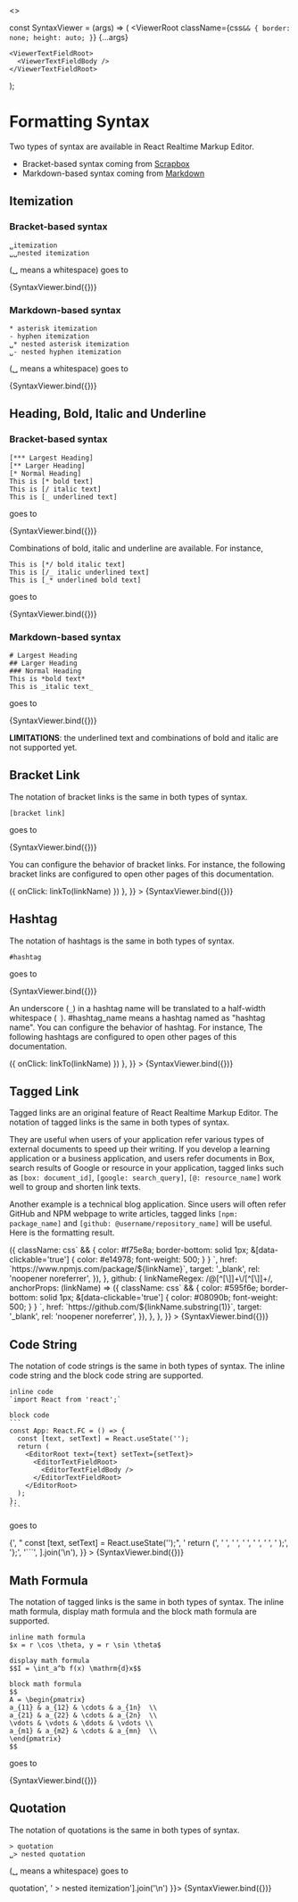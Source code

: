 
<Meta title="Get Started/Formatting Syntax" />

<Story name="Page">
  <></>
</Story>

const SyntaxViewer = (args) => (
  <ViewerRoot
    className={css`
      && {
        border: none;
        height: auto;
      }
    `}
    {...args}
  >
    <ViewerTextFieldRoot>
      <ViewerTextFieldBody />
    </ViewerTextFieldRoot>
  </ViewerRoot>
);

# Formatting Syntax

Two types of syntax are available in React Realtime Markup Editor.

- Bracket-based syntax coming from [Scrapbox](https://scrapbox.io/product?lang=en)
- Markdown-based syntax coming from [Markdown](https://www.markdownguide.org/)

## Itemization

### Bracket-based syntax

```
␣itemization
␣␣nested itemization
```

(␣ means a whitespace) goes to

<Canvas>
  <Story
    name="Bracket Itemization"
    args={{ syntax: 'bracket', text: [' itemization', '  nested itemization'].join('\n') }}
  >
    {SyntaxViewer.bind({})}
  </Story>
</Canvas>

### Markdown-based syntax

```
* asterisk itemization
- hyphen itemization
␣* nested asterisk itemization
␣- nested hyphen itemization
```

(␣ means a whitespace) goes to

<Canvas>
  <Story
    name="Markdown Itemization"
    args={{
      syntax: 'markdown',
      text: [
        '* asterisk itemization',
        '- hyphen itemization',
        ' * nested asterisk itemization',
        ' - nested hyphen itemization',
      ].join('\n'),
    }}
  >
    {SyntaxViewer.bind({})}
  </Story>
</Canvas>

## Heading, Bold, Italic and Underline

### Bracket-based syntax

```
[*** Largest Heading]
[** Larger Heading]
[* Normal Heading]
This is [* bold text]
This is [/ italic text]
This is [_ underlined text]
```

goes to

<Canvas>
  <Story
    name="Bracket Decoration"
    args={{
      syntax: 'bracket',
      text: [
        '[*** Largest Heading]',
        '[** Larger Heading]',
        '[* Normal Heading]',
        'This is [* bold text]',
        'This is [/ italic text]',
        'This is [_ underlined text]',
      ].join('\n'),
    }}
  >
    {SyntaxViewer.bind({})}
  </Story>
</Canvas>

Combinations of bold, italic and underline are available. For instance,

```
This is [*/ bold italic text]
This is [/_ italic underlined text]
This is [_* underlined bold text]
```

goes to

<Canvas>
  <Story
    name="Bracket Combined Decoration"
    args={{
      syntax: 'bracket',
      text: [
        'This is [*/ bold italic text]',
        'This is [/_ italic underlined text]',
        'This is [_* underlined bold text]',
      ].join('\n'),
    }}
  >
    {SyntaxViewer.bind({})}
  </Story>
</Canvas>

### Markdown-based syntax

```
# Largest Heading
## Larger Heading
### Normal Heading
This is *bold text*
This is _italic text_
```

goes to

<Canvas>
  <Story
    name="Markdown Decoration"
    args={{
      syntax: 'markdown',
      text: [
        '# Largest Heading',
        '## Larger Heading',
        '### Normal Heading',
        'This is *bold text*',
        'This is _italic text_',
      ].join('\n'),
    }}
  >
    {SyntaxViewer.bind({})}
  </Story>
</Canvas>

**LIMITATIONS**: the underlined text and combinations of bold and italic are not supported yet.

## Bracket Link

The notation of bracket links is the same in both types of syntax.

```
[bracket link]
```

goes to

<Canvas>
  <Story name="Bracket Link" args={{ text: '[bracket link]' }}>
    {SyntaxViewer.bind({})}
  </Story>
</Canvas>

You can configure the behavior of bracket links.
For instance, the following bracket links are configured to open other pages of this documentation.

<Canvas>
  <Story
    name="Configured Bracket Link"
    args={{
      text: ['[get-started-introduction]', '[api-overview]'].join('\n'),
      bracketLinkProps: { anchorProps: (linkName) => ({ onClick: linkTo(linkName) }) },
    }}
  >
    {SyntaxViewer.bind({})}
  </Story>
</Canvas>

## Hashtag

The notation of hashtags is the same in both types of syntax.

```
#hashtag
```

goes to

<Canvas>
  <Story name="Hashtag" args={{ text: '#hashtag' }}>
    {SyntaxViewer.bind({})}
  </Story>
</Canvas>

An underscore (`_`) in a hashtag name will be translated to a half-width whitespace (` `).
#hashtag_name means a hashtag named as "hashtag name".
You can configure the behavior of hashtag.
For instance, The following hashtags are configured to open other pages of this documentation.

<Canvas>
  <Story
    name="Configured Hashtag"
    args={{
      text: ['#get-started-introduction', '#api-overview'].join('\n'),
      hashtagProps: { anchorProps: (linkName) => ({ onClick: linkTo(linkName) }) },
    }}
  >
    {SyntaxViewer.bind({})}
  </Story>
</Canvas>

## Tagged Link

Tagged links are an original feature of React Realtime Markup Editor.
The notation of tagged links is the same in both types of syntax.

They are useful when users of your application refer various types of external documents to speed up their writing.
If you develop a learning application or a business application, and users refer documents in Box, search results of Google
or resource in your application, tagged links such as `[box: document_id]`, `[google: search_query]`, `[@: resource_name]`
work well to group and shorten link texts.

Another example is a technical blog application. Since users will often refer GitHub and NPM webpage to write articles,
tagged links `[npm: package_name]` and `[github: @username/repository_name]` will be useful. Here is the formatting result.

<Canvas>
  <Story
    name="Tagged Link"
    args={{
      text: ['[npm: react-realtime-markup-editor]', '[github: @kumachan-mis/react-realtime-markup-editor]'].join('\n'),
      taggedLinkPropsMap: {
        npm: {
          anchorProps: (linkName) => ({
            className: css`
              && {
                color: #f75e8a;
                border-bottom: solid 1px;
                &[data-clickable='true'] {
                  color: #e14978;
                  font-weight: 500;
                }
              }
            `,
            href: `https://www.npmjs.com/package/${linkName}`,
            target: '_blank',
            rel: 'noopener noreferrer',
          }),
        },
        github: {
          linkNameRegex: /@[^[\]]+\/[^[\]]+/,
          anchorProps: (linkName) => ({
            className: css`
              && {
                color: #595f6e;
                border-bottom: solid 1px;
                &[data-clickable='true'] {
                  color: #08090b;
                  font-weight: 500;
                }
              }
            `,
            href: `https://github.com/${linkName.substring(1)}`,
            target: '_blank',
            rel: 'noopener noreferrer',
          }),
        },
      },
    }}
  >
    {SyntaxViewer.bind({})}
  </Story>
</Canvas>

## Code String

The notation of code strings is the same in both types of syntax.
The inline code string and the block code string are supported.

````
inline code
`import React from 'react';`

block code
```
const App: React.FC = () => {
  const [text, setText] = React.useState('');
  return (
    <EditorRoot text={text} setText={setText}>
      <EditorTextFieldRoot>
        <EditorTextFieldBody />
      </EditorTextFieldRoot>
    </EditorRoot>
  );
};
```
````

goes to

<Canvas>
  <Story
    name="Code String"
    args={{
      text: [
        'inline code',
        "`import React from 'react';`",
        '',
        'block code',
        '```',
        'const App: React.FC = () => {',
        "  const [text, setText] = React.useState('');",
        '  return (',
        '    <EditorRoot text={text} setText={setText}>',
        '      <EditorTextFieldRoot>',
        '        <EditorTextFieldBody />',
        '      </EditorTextFieldRoot>',
        '    </EditorRoot>',
        '  );',
        '};',
        '```',
      ].join('\n'),
    }}
  >
    {SyntaxViewer.bind({})}
  </Story>
</Canvas>

## Math Formula

The notation of tagged links is the same in both types of syntax.
The inline math formula, display math formula and the block math formula are supported.

```
inline math formula
$x = r \cos \theta, y = r \sin \theta$

display math formula
$$I = \int_a^b f(x) \mathrm{d}x$$

block math formula
$$
A = \begin{pmatrix}
a_{11} & a_{12} & \cdots & a_{1n}  \\
a_{21} & a_{22} & \cdots & a_{2n}  \\
\vdots & \vdots & \ddots & \vdots \\
a_{m1} & a_{m2} & \cdots & a_{mn}  \\
\end{pmatrix}
$$
```

goes to

<Canvas>
  <Story
    name="Math Formula"
    args={{
      text: [
        'inline math formula',
        '$x = r \\cos \\theta, y = r \\sin \\theta$',
        '',
        'display math formula',
        '$$I = \\int_a^b f(x) \\mathrm{d}x$$',
        '',
        'block math formula',
        '$$',
        'A = \\begin{pmatrix}',
        'a_{11}  & a_{12}  & \\cdots & a_{1n}  \\\\',
        'a_{21}  & a_{22}  & \\cdots & a_{2n}  \\\\',
        '\\vdots & \\vdots & \\ddots & \\vdots \\\\',
        'a_{m1}, & a_{m2}  & \\cdots & a_{mn}  \\\\',
        '\\end{pmatrix}',
        '$$',
      ].join('\n'),
    }}
  >
    {SyntaxViewer.bind({})}
  </Story>
</Canvas>

## Quotation

The notation of quotations is the same in both types of syntax.

```
> quotation
␣> nested quotation
```

(␣ means a whitespace) goes to

<Canvas>
  <Story name="Quotation" args={{ syntax: 'bracket', text: ['> quotation', ' > nested itemization'].join('\n') }}>
    {SyntaxViewer.bind({})}
  </Story>
</Canvas>
